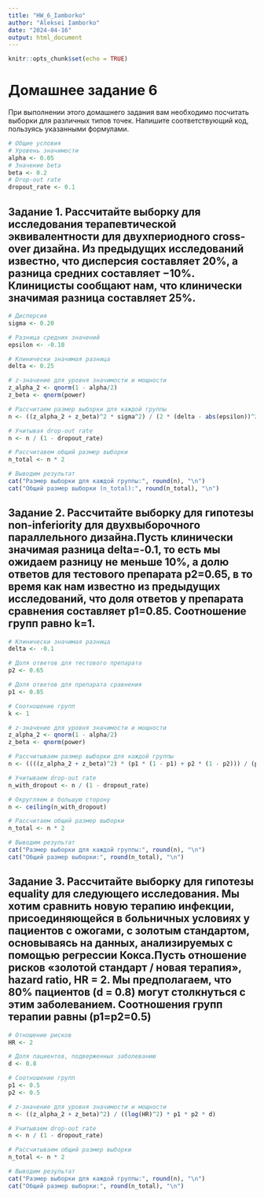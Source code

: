 ---
title: "HW_6_Iamborko"
author: "Aleksei Iamborko"
date: "2024-04-16"
output: html_document
---

```{r setup, include=FALSE}
knitr::opts_chunk$set(echo = TRUE)
```

# Домашнее задание 6
При выполнении этого домашнего задания вам необходимо посчитать выборки для различных типов точек. Напишите соответствующий код, пользуясь указанными формулами.
```{r}
# Общие условия
# Уровень значимости
alpha <- 0.05
# Значение beta
beta <- 0.2
# Drop-out rate
dropout_rate <- 0.1
```
## Задание 1. Рассчитайте выборку для исследования терапевтической эквивалентности для двухпериодного cross-over дизайна. Из предыдущих исследований известно, что дисперсия составляет 20%, а разница средних составляет −10%. Клиницисты сообщают нам, что клинически значимая разница составляет 25%.
```{r}
# Дисперсия
sigma <- 0.20

# Разница средних значений
epsilon <- -0.10

# Клинически значимая разница
delta <- 0.25

# z-значение для уровня значимости и мощности
z_alpha_2 <- qnorm(1 - alpha/2)
z_beta <- qnorm(power)

# Рассчитаем размер выборки для каждой группы
n <- ((z_alpha_2 + z_beta)^2 * sigma^2) / (2 * (delta - abs(epsilon))^2)

# Учитывая drop-out rate
n <- n / (1 - dropout_rate)

# Рассчитавем общий размер выборки
n_total <- n * 2

# Выводим результат
cat("Размер выборки для каждой группы:", round(n), "\n")
cat("Общий размер выборки (n_total):", round(n_total), "\n")
```

## Задание 2. Рассчитайте выборку для гипотезы non-inferiority для двухвыборочного параллельного дизайна.Пусть клинически значимая разница delta=-0.1, то есть мы ожидаем разницу не меньше 10%, а долю ответов для тестового препарата  p2=0.65, в то время как нам известно из предыдущих исследований, что доля ответов у препарата сравнения составляет p1=0.85. Соотношение групп равно k=1.

```{r}
# Клинически значимая разница
delta <- -0.1

# Доля ответов для тестового препарата
p2 <- 0.65

# Доля ответов для препарата сравнения
p1 <- 0.85

# Соотношение групп
k <- 1

# z-значение для уровня значимости и мощности
z_alpha_2 <- qnorm(1 - alpha/2)
z_beta <- qnorm(power)

# Рассчитываем размер выборки для каждой группы
n <- ((((z_alpha_2 + z_beta)^2) * (p1 * (1 - p1) + p2 * (1 - p2))) / (p1 - p2 - delta)^2) * k

# Учитываем drop-out rate
n_with_dropout <- n / (1 - dropout_rate)

# Округляем в большую сторону
n <- ceiling(n_with_dropout)

# Рассчитаем общий размер выборки
n_total <- n * 2

# Выводим результат
cat("Размер выборки для каждой группы:", round(n), "\n")
cat("Общий размер выборки:", round(n_total), "\n")
```
## Задание 3. Рассчитайте выборку для гипотезы equality для следующего исследования. Мы хотим сравнить новую терапию инфекции, присоединяющейся в больничных условиях у пациентов с ожогами, с золотым стандартом, основываясь на данных, анализируемых с помощью регрессии Кокса.Пусть отношение рисков «золотой стандарт / новая терапия», hazard ratio, HR = 2. Мы предполагаем, что 80% пациентов (d = 0.8) могут столкнуться с этим заболеванием. Соотношения групп терапии равны (p1=p2=0.5)
```{r}
# Отношение рисков
HR <- 2

# Доля пациентов, подверженных заболеванию
d <- 0.8

# Соотношение групп
p1 <- 0.5
p2 <- 0.5

# z-значение для уровня значимости и мощности
n <- ((z_alpha_2 + z_beta)^2) / ((log(HR)^2) * p1 * p2 * d)

# Учитываем drop-out rate
n <- n / (1 - dropout_rate)

# Рассчитываем общий размер выборки
n_total <- n * 2

# Выводим результат
cat("Размер выборки для каждой группы:", round(n), "\n")
cat("Общий размер выборки:", round(n_total), "\n")
```

